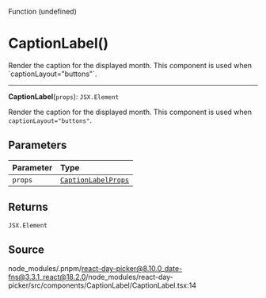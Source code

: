 <SectionTitle>Function (undefined)</SectionTitle>

# CaptionLabel()

<Description>
Render the caption for the displayed month. This component is used when `captionLayout="buttons"`.
</Description>

---

<a id="undefined" name="undefined"></a>

<SignatureMemberIdentifier>**CaptionLabel**(`props`): `JSX.Element`</SignatureMemberIdentifier>

Render the caption for the displayed month. This component is used when `captionLayout="buttons"`.

## Parameters

| Parameter | Type |
| :------ | :------ |
| `props` | [`CaptionLabelProps`](/api/main/interfaces/CaptionLabelProps.md) |

## Returns

`JSX.Element`

## Source

node\_modules/.pnpm/react-day-picker@8.10.0\_date-fns@3.3.1\_react@18.2.0/node\_modules/react-day-picker/src/components/CaptionLabel/CaptionLabel.tsx:14
